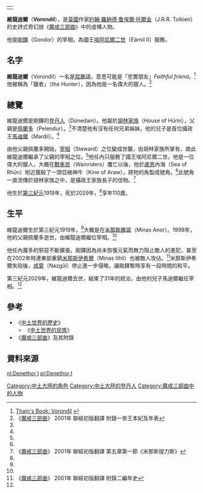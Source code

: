 {|align=right
|-
|{{Tolkienchar |
image_character = |
image_caption = |
Book(s) = 《[[魔戒|魔戒三部曲]]》<br/>《[[中土世界的歷史|中土世界的歷史]]》 |
character_name = 維龍迪爾 |
character_alias = 「獵者」 |
character_title = [[剛鐸宰相|剛鐸宰相]] |
character_race = [[人類_(中土大陸)|人類]] [[登丹人|登丹人]] |
character_culture = [[胡林家族|胡林家族]] |
character_gender = 男性|
character_realm = |
character_sub_realm = |
character_lifespan = 第三紀元1919年 - [[第三紀元|第三紀元]]2029年<ref name=autogenerated1>《中土世界的歷史》 Vol.12《中土世界的民族》 "The Heirs of Elendil"</ref> |
character_weapon = | 
}}
|}
'''維龍迪爾'''（'''Vorondil'''），是[[英國|英國]]作家[[約翰·羅納德·鲁埃爾·托爾金|約翰·羅納德·鲁埃爾·托爾金]]（J.R.R. Tolkien）的史詩式奇幻說《[[魔戒|魔戒三部曲]]》中的虛構人物。

他是[[剛鐸|剛鐸]]（Gondor）的宰相，為國王[[埃阿尼爾二世|埃阿尼爾二世]]（Eärnil II）服務。

==名字==
'''維龍迪爾'''（Vorondil）一名是[[昆雅語|昆雅語]]，意思可能是「忠實朋友」''Faithful friend''。<ref>[http://www.tuckborough.net/gondorians.html#Vorondil Thain's Book: Vorondil] {{webarchive|url=https://web.archive.org/web/20111016221058/http://www.tuckborough.net/gondorians.html |date=2011-10-16 }}</ref>他被稱為「獵者」（the Hunter），因為他是一名偉大的獵人。<ref name=autogenerated2>《[[魔戒三部曲|魔戒三部曲]]》 2001年 聯經初版翻譯 附錄一帝王本紀及年表</ref>

==總覽==
維龍迪爾是剛鐸的[[登丹人|登丹人]]（Dúnedain）。他屬於[[胡林家族|胡林家族]]（House of Húrin），父親是[[佩蘭多|佩蘭多]]（Pelendur）。<ref name=autogenerated2 />不清楚他有沒有任何兄弟姊妹。他的兒子是首位攝政王[[馬迪爾|馬迪爾]]（Mardil）。<ref name=autogenerated2 />

由他父親佩蘭多開始，[[剛鐸宰相|宰相]]（Steward）之位變成世襲，由胡林家族所掌有，故此維龍迪爾繼承了父親的宰相之位。<ref name=autogenerated2 />他任內只服務了國王埃阿尼爾二世。他是一位偉大的獵人，大概在[[戰車民|戰車民]]（Wainriders）覆亡以後，他於[[盧恩|盧恩]]內海（Sea of Rhûn）附近獵殺了一頭亞絡神牛（Kine of Araw），將牠的角製成號角。<ref name=autogenerated2 />此號角一直流傳於胡林家族之中，是攝政王家族長子的信物。<ref>《[[魔戒三部曲|魔戒三部曲]]》 2001年 聯經初版翻譯 第五章第一節《米那斯提力斯》</ref>

他生於[[第三紀元|第三紀元]]1919年，死於2029年，<ref name=autogenerated1 />享年110歲。

==生平==
維龍迪爾生於第三紀元1919年，<ref name=autogenerated1 />大概是在[[米那斯雅諾|米那斯雅諾]]（Minas Anor）。1998年，他的父親佩蘭多逝世，由維龍迪爾繼位宰相。<ref name=autogenerated1 />

他任內魔多的邪惡不斷擴張，剛鐸因為尚未恢復元氣而無力阻止敵人的進犯，甚至在2002年時連東部重鎮[[米那斯伊希爾|米那斯伊希爾]]（Minas Ithil）也被敵人攻佔。<ref>《[[魔戒三部曲|魔戒三部曲]]》 2001年 聯經初版翻譯 附錄二編年史</ref>米那斯伊希爾失陷後，[[戒靈|戒靈]]（Nazgûl）停止進一步侵略，讓剛鐸暫時享有一段時間的和平。

第三紀元2029年，維龍迪爾去世，結束了31年的統治，由他的兒子馬迪爾繼任宰相。<ref name=autogenerated1 />

==參考==
*《[[中土世界的歷史|中土世界的歷史]]》 
**《[[中土世界的民族|中土世界的民族]]》 
*《[[魔戒|魔戒三部曲]]》及其附錄

==資料來源==
{{reflist}}

{{剛鐸宰相及攝政王|[[佩蘭多|佩蘭多]]|[[馬迪爾|馬迪爾]]|（宰相）}}

[[Category:中土大陸的角色|Category:中土大陸的角色]]
[[Category:中土大陸的登丹人|Category:中土大陸的登丹人]]
[[Category:魔戒三部曲中的人物|Category:魔戒三部曲中的人物]]

[[nl:Denethor_I|nl:Denethor I]]
[[pl:Denethor_I|pl:Denethor I]]